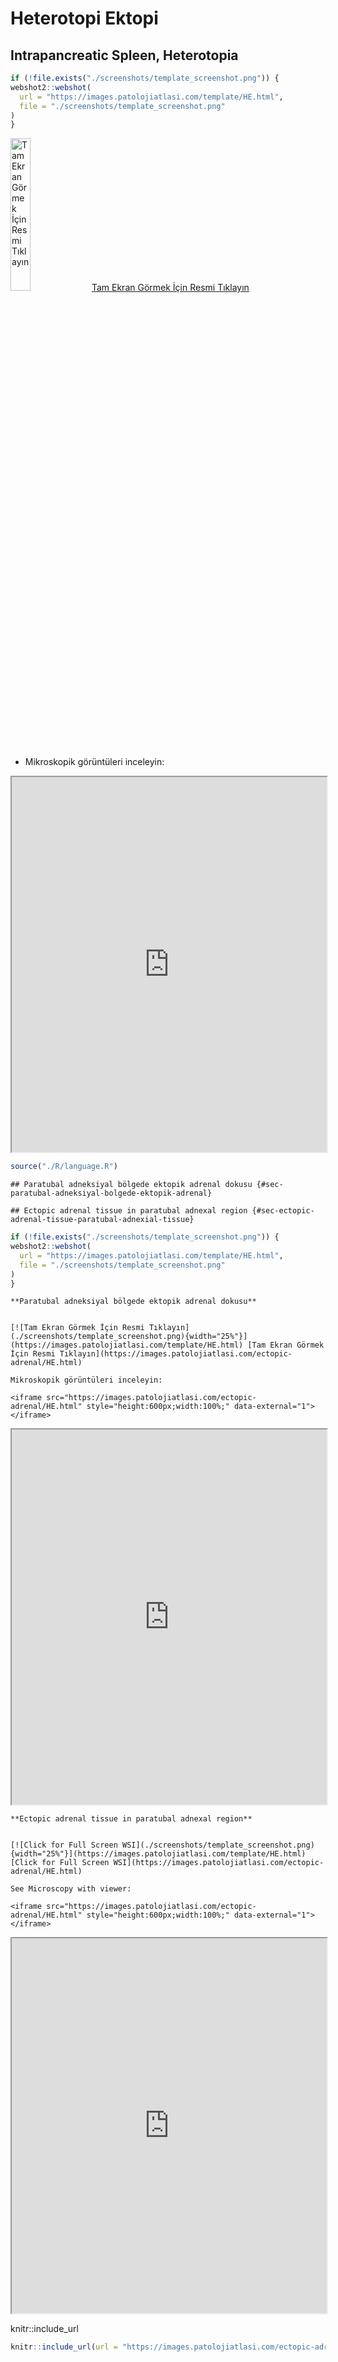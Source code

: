 # Heterotopi Ektopi {#sec-heterotopi-ektopi} 

## Intrapancreatic Spleen, Heterotopia {#sec-intrapancreatic-spleen} 


```r
if (!file.exists("./screenshots/template_screenshot.png")) {
webshot2::webshot(
  url = "https://images.patolojiatlasi.com/template/HE.html",
  file = "./screenshots/template_screenshot.png"
)
}
```




[![Tam Ekran Görmek İçin Resmi Tıklayın](./screenshots/template_screenshot.png){width="25%"}](https://images.patolojiatlasi.com/template/HE.html) [Tam Ekran Görmek İçin Resmi Tıklayın](https://images.patolojiatlasi.com/intrapancreaticspleen/HE.html)

-   Mikroskopik görüntüleri inceleyin:

<iframe src="https://images.patolojiatlasi.com/intrapancreaticspleen/HE.html" style="height:600px;width:100%;" data-external="1">

</iframe>

```r
source("./R/language.R")
```

```asis
## Paratubal adneksiyal bölgede ektopik adrenal dokusu {#sec-paratubal-adneksiyal-bolgede-ektopik-adrenal} 
```

```asis
## Ectopic adrenal tissue in paratubal adnexal region {#sec-ectopic-adrenal-tissue-paratubal-adnexial-tissue} 
```


```r
if (!file.exists("./screenshots/template_screenshot.png")) {
webshot2::webshot(
  url = "https://images.patolojiatlasi.com/template/HE.html",
  file = "./screenshots/template_screenshot.png"
)
}
```




```asis

**Paratubal adneksiyal bölgede ektopik adrenal dokusu**


[![Tam Ekran Görmek İçin Resmi Tıklayın](./screenshots/template_screenshot.png){width="25%"}](https://images.patolojiatlasi.com/template/HE.html) [Tam Ekran Görmek İçin Resmi Tıklayın](https://images.patolojiatlasi.com/ectopic-adrenal/HE.html)

Mikroskopik görüntüleri inceleyin:

<iframe src="https://images.patolojiatlasi.com/ectopic-adrenal/HE.html" style="height:600px;width:100%;" data-external="1"></iframe>

```

```{=html}
<iframe src="https://images.patolojiatlasi.com/ectopic-adrenal/HE.html" style="height:600px;width:100%;" data-external="1"></iframe>
```
```asis

**Ectopic adrenal tissue in paratubal adnexal region**


[![Click for Full Screen WSI](./screenshots/template_screenshot.png){width="25%"}](https://images.patolojiatlasi.com/template/HE.html) [Click for Full Screen WSI](https://images.patolojiatlasi.com/ectopic-adrenal/HE.html)

See Microscopy with viewer: 

<iframe src="https://images.patolojiatlasi.com/ectopic-adrenal/HE.html" style="height:600px;width:100%;" data-external="1"></iframe>

```

```{=html}
<iframe src="https://images.patolojiatlasi.com/ectopic-adrenal/HE.html" style="height:600px;width:100%;" data-external="1"></iframe>
```
knitr::include_url

```r
knitr::include_url(url = "https://images.patolojiatlasi.com/ectopic-adrenal/HE.html")
```
